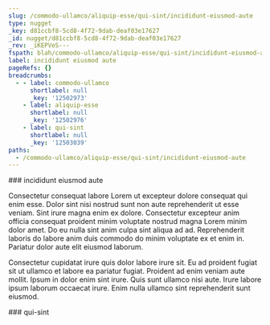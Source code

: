 ```yaml
---
slug: /commodo-ullamco/aliquip-esse/qui-sint/incididunt-eiusmod-aute
type: nugget
_key: d81ccbf8-5cd8-4f72-9dab-deaf03e17627
_id: nugget/d81ccbf8-5cd8-4f72-9dab-deaf03e17627
_rev: _iKEPVeS---
fspath: blah/commodo-ullamco/aliquip-esse/qui-sint/incididunt-eiusmod-aute.md
label: incididunt eiusmod aute
pageRefs: {}
breadcrumbs:
  - - label: commodo-ullamco
      shortlabel: null
      _key: '12502973'
    - label: aliquip-esse
      shortlabel: null
      _key: '12502976'
    - label: qui-sint
      shortlabel: null
      _key: '12503039'
paths:
  - /commodo-ullamco/aliquip-esse/qui-sint/incididunt-eiusmod-aute
---
```


<NuggetArea>
<Nugget slug="/commodo-ullamco/aliquip-esse/qui-sint/incididunt-eiusmod-aute" type="nugget" _key="d81ccbf8-5cd8-4f72-9dab-deaf03e17627" _id="nugget/d81ccbf8-5cd8-4f72-9dab-deaf03e17627" _rev="_iKEPVeS---" fspath="blah/commodo-ullamco/aliquip-esse/qui-sint/incididunt-eiusmod-aute.md" label="incididunt eiusmod aute" paths="/commodo-ullamco/aliquip-esse/qui-sint/incididunt-eiusmod-aute">
<NuggetBody>
### incididunt eiusmod aute

Consectetur consequat labore Lorem ut excepteur dolore consequat qui enim esse. Dolor sint nisi nostrud sunt non aute reprehenderit ut esse veniam. Sint irure magna enim ex dolore. Consectetur excepteur anim officia consequat proident minim voluptate nostrud magna Lorem minim dolor amet. Do eu nulla sint anim culpa sint aliqua ad ad. Reprehenderit laboris do labore anim duis commodo do minim voluptate ex et enim in. Pariatur dolor aute elit eiusmod laborum.

Consectetur cupidatat irure quis dolor labore irure sit. Eu ad proident fugiat sit ut ullamco et labore ea pariatur fugiat. Proident ad enim veniam aute mollit. Ipsum in dolor enim sint irure. Quis sunt ullamco nisi aute. Irure labore ipsum laborum occaecat irure. Enim nulla ullamco sint reprehenderit sunt eiusmod.

</NuggetBody>
<Breadcrumbs>
<Crumbs>
<Crumb _key="12502973" label="commodo-ullamco" /><Crumb _key="12502976" label="aliquip-esse" /><Crumb _key="12503039" label="qui-sint" />
</Crumbs>
</Breadcrumbs>
</Nugget>

<NuggetsInbound>
</NuggetsInbound>
<NuggetsOutbound>
</NuggetsOutbound>
</NuggetArea>
<PassagesInbound>
<Passage direction="inbound" type="passage" _key="12503039" _id="passage/12503039" _rev="_iKEPVeK--_" label="qui-sint" passage="qui-sint" fspath="blah/commodo-ullamco/aliquip-esse/qui-sint" paths="/commodo-ullamco/aliquip-esse/qui-sint" slug="/commodo-ullamco/aliquip-esse/qui-sint">
<NuggetBody>
### qui-sint

</NuggetBody>
<Breadcrumbs>
<Crumbs>
<Crumb _key="12502973" label="commodo-ullamco" /><Crumb _key="12502976" label="aliquip-esse" />
</Crumbs>
</Breadcrumbs>
</Passage>

</PassagesInbound>
<PassagesOutbound>
</PassagesOutbound>